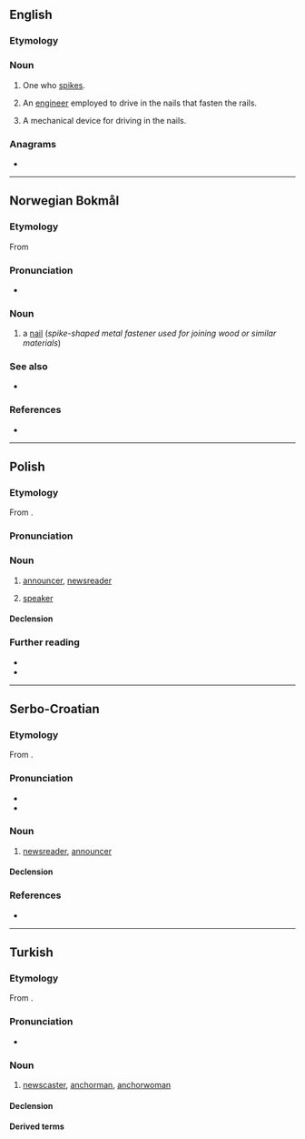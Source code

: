 {{also|Spiker}}
==English==

===Etymology===
{{suffix|en|spike|er}}

===Noun===
{{en-noun}}

# {{lb|en|volleyball}} One who [[spike]]s.
# {{lb|en|railways}} An [[engineer]] employed to drive in the nails that fasten the rails.
# {{lb|en|railways}} A mechanical device for driving in the nails.

===Anagrams===
* {{anagrams|en|a=eikprs|Kipers|pikers}}

----

==Norwegian Bokmål==
{{wikipedia|lang=no}}

===Etymology===
From {{der|nb|gml|spiker}}

===Pronunciation===
* {{audio|nb|No-spiker.ogg|Audio}}

===Noun===
{{head|nb|noun|g=m|definite singular|spikeren|indefinite plural|spiker|or|spikere|or|spikre|or|spikrer|definite plural|spikerne|or|spikrene}}

# a [[nail]] (''spike-shaped metal fastener used for joining wood or similar materials'')

===See also===
* {{l-nn|spikar}}

===References===
* {{R:The Bokmål Dictionary}}

----

==Polish==

===Etymology===
From {{bor|pl|en|speaker}}.

===Pronunciation===
{{pl-p|a=LL-Q809 (pol)-Poemat-spiker.wav}}

===Noun===
{{pl-noun|m-pr|f=spikerka}}

# {{lb|pl|television|radio}} [[announcer]], [[newsreader]]
# {{lb|pl|politics}} [[speaker]]

====Declension====
{{pl-decl-noun-m-pr}}

===Further reading===
* {{R:pl:WSJP}}
* {{R:PWN}}

{{C|pl|Male occupations}}

----

==Serbo-Croatian==

===Etymology===
From {{bor|sh|en|speaker}}.

===Pronunciation===
* {{IPA|sh|/spîker/}}
* {{hyphenation|sh|spi|ker}}

===Noun===
{{sh-noun|g=m|head=spȉker}}

# [[newsreader]], [[announcer]]

====Declension====
{{sh-decl-noun
|spiker|spikeri
|spikera|spikera
|spikeru|spikerima
|spikera|spikere
|spikeru|spikeri
|spikeru|spikerima
|spikerom|spikerima
}}

===References===
* {{R:sh:HJP|d1xlWRk}}

----

==Turkish==

===Etymology===
From {{bor|tr|en|speaker}}.

===Pronunciation===
* {{IPA|tr|/spi.cɛɾ/}}

===Noun===
{{tr-noun|i|ler}}

# [[newscaster]], [[anchorman]], [[anchorwoman]]

====Declension====
{{tr-infl-noun-c|i|poss=1|pred=2}}

====Derived terms====
{{der3|tr|haber spikeri
|radyo spikeri
|spor spikeri
}}